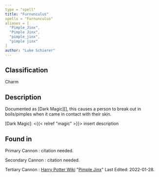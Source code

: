 ```yaml
---
type = "spell"
title: "Furnunculus"
spells = "Furnunculus"
aliases = [
  "Pimple_Jinx",
  "Pimple Jinx",
  "pimple_jinx",
  "pimple jinx"
]
author: "Luke Schierer"
---
```


## Classification

Charm

## Description

Documented as [Dark Magic][], this causes a person to break out in boils/pimples when it came in contact with their skin.

[Dark Magic]: <{{< relref "magic" >}}>
insert description

## Found in

Primary Cannon
:   citation needed.

Secondary Cannon
:   citation needed.

Tertiary Cannon
:   [Harry Potter Wiki](https://harrypotter.fandom.com/)
    "[Pimple Jinx](https://harrypotter.fandom.com/wiki/Pimple_Jinx)"
	Last Edited: 2022-01-28.
